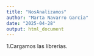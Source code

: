 ```yaml
---
title: "NosAnalizamos"
author: "Marta Navarro Garcia"
date: "2025-04-28"
output: html_document
---
```


1.Cargamos las librerias.
```r


```